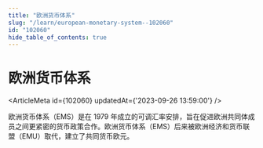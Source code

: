 ```yaml
---
title: "欧洲货币体系"
slug: "/learn/european-monetary-system--102060"
id: "102060"
hide_table_of_contents: true
---
```



# 欧洲货币体系

<ArticleMeta id={102060} updatedAt={'2023-09-26 13:59:00'} />
<div className='border-solid border-b border-t-0 my-4 border-[var(--ifm-color-gray-300)]' />

欧洲货币体系（EMS）是在 1979 年成立的可调汇率安排，旨在促进欧洲共同体成员之间更紧密的货币政策合作。欧洲货币体系（EMS）后来被欧洲经济和货币联盟（EMU）取代，建立了共同货币欧元。
